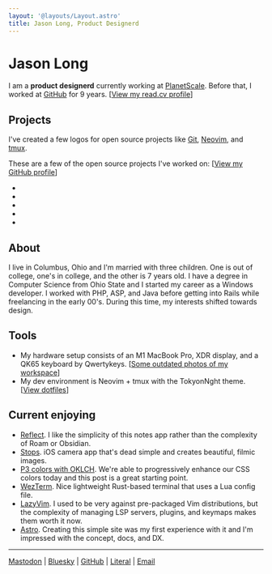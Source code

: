 ```yaml
---
layout: '@layouts/Layout.astro'
title: Jason Long, Product Designerd
---
```


# Jason Long

I am a **product designerd** currently working at [PlanetScale](https://planetscale.com). Before that, I worked at [GitHub](https://github.com) for 9 years. [[View my read.cv profile](https://read.cv/jasonlong)]

## Projects

I've created a few logos for open source projects like [Git](https://git-scm.com), [Neovim](https://neovim.io/), and [tmux](https://github.com/tmux/tmux/wiki).

These are a few of the open source projects I've worked on: [[View my GitHub profile](https://github.com/jasonlong)]

* <GitHubProject name='isometric-contributions' description='3D GitHub contribution graph' repo='jasonlong/isometric-contributions' />
* <GitHubProject name='geo_pattern' description='Procedurally-generated background patterns' repo='jasonlong/geo_pattern' />
* <GitHubProject name='mater' description='Pomodoro client' repo='jasonlong/mater' />
* <GitHubProject name='cayman-theme' description='Default GitHub Pages theme' repo='jasonlong/cayman-theme' />
* <GitHubProject name='beam' description='A simple message board for your organization or project' repo='planetscale/beam' />

## About

I live in Columbus, Ohio and I'm married with three children. One is out of college, one's in college, and the other is 7 years old. I have a degree in Computer Science from Ohio State and I started my career as a Windows developer. I worked with PHP, ASP, and Java before getting into Rails while freelancing in the early 00's. During this time, my interests shifted towards design.

## Tools

* My hardware setup consists of an M1 MacBook Pro, XDR display, and a QK65 keyboard by Qwertykeys. [[Some outdated photos of my workspace](https://www.workspaces.xyz/p/160-jason-long)]
* My dev environment is Neovim + tmux with the TokyonNght theme. [[View dotfiles](https://github.com/jasonlong/dotfiles)]

## Current enjoying

* [Reflect](https://reflect.app). I like the simplicity of this notes app rather than the complexity of Roam or Obsidian.
* [Stops](https://eff.co/stops). iOS camera app that's dead simple and creates beautiful, filmic images.
* [P3 colors with OKLCH](https://evilmartians.com/chronicles/oklch-in-css-why-quit-rgb-hsl). We're able to progressively enhance our CSS colors today and this post is a great starting point.
* [WezTerm](https://wezfurlong.org/wezterm/). Nice lightweight Rust-based terminal that uses a Lua config file. 
* [LazyVim](https://www.lazyvim.org). I used to be very against pre-packaged Vim distributions, but the complexity of managing LSP servers, plugins, and keymaps makes them worth it now.
* [Astro](https://astro.build/). Creating this simple site was my first experience with it and I'm impressed with the concept, docs, and DX.

----

<a href="https://mastodon.design/@jasonlong" rel="me">Mastodon</a> |
<a href="https://staging.bsky.app/profile/jasonlong.me" rel="me">Bluesky</a> |
[GitHub](https://github.com/jasonlong) |
[Literal](https://literal.club/jasonlong) |
<a href="mailto:jason@jasonlong.me">Email</a>

